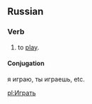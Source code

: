 == Russian ==
=== Verb ===

# to [[play]].

==== Conjugation ====

я играю, ты играешь, etc.

[[pl:Играть]]